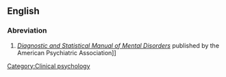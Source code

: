==English==


===Abreviation===


#''[[Diagnostic and Statistical Manual of Mental Disorders]]'' published by the American Psychiatric Association]]

[[Category:Clinical psychology]]